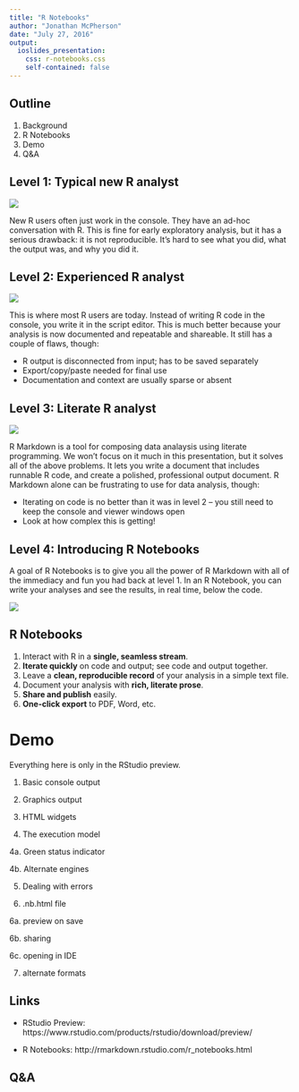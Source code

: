 ```yaml
---
title: "R Notebooks"
author: "Jonathan McPherson"
date: "July 27, 2016"
output: 
  ioslides_presentation:
    css: r-notebooks.css
    self-contained: false
---
```


## Outline

1. Background
2. R Notebooks
3. Demo
4. Q&A

## Level 1: Typical new R analyst 

![](images/level-1.png)

<div class="notes">
New R users often just work in the console. They have an ad-hoc conversation with R. This is fine for early exploratory analysis, but it has a serious drawback: it is not reproducible. It's hard to see what you did, what the output was, and why you did it. 
</div>

## Level 2: Experienced R analyst

![](images/level-2.png)

<div class="notes">
This is where most R users are today. Instead of writing R code in the console, you write it in the script editor. This is much better because your analysis is now documented and repeatable and shareable. It still has a couple of flaws, though:

- R output is disconnected from input; has to be saved separately
- Export/copy/paste needed for final use
- Documentation and context are usually sparse or absent
</div>

## Level 3: Literate R analyst

![](images/level-3.png)

<div class="notes">
R Markdown is a tool for composing data analaysis using literate programming. We won't focus on it much in this presentation, but it solves all of the above problems. It lets you write a document that includes runnable R code, and create a polished, professional output document. R Markdown alone can be frustrating to use for data analysis, though:

- Iterating on code is no better than it was in level 2 -- you still need to keep the console and viewer windows open
- Look at how complex this is getting!
</div>

## Level 4: Introducing R Notebooks

<div class="notes">
A goal of R Notebooks is to give you all the power of R Markdown with all of the immediacy and fun you had back at level 1. In an R Notebook, you can write your analyses and see the results, in real time, below the code.
</div>

![](images/level-4.png)

## R Notebooks

1. Interact with R in a **single, seamless stream**.
1. **Iterate quickly** on code and output; see code and output together. 
1. Leave a **clean, reproducible record** of your analysis in a simple text file.
1. Document your analysis with **rich, literate prose**.
1. **Share and publish** easily.
1. **One-click export** to PDF, Word, etc.

# Demo

<div class="notes">

Everything here is only in the RStudio preview. 

1. Basic console output

2. Graphics output

3. HTML widgets

4. The execution model

4a. Green status indicator

4b. Alternate engines

5. Dealing with errors

6. .nb.html file

6a. preview on save

6b. sharing 

6c. opening in IDE 

7. alternate formats

</div>

## Links

- RStudio Preview: https://www.rstudio.com/products/rstudio/download/preview/

- R Notebooks: http://rmarkdown.rstudio.com/r_notebooks.html

## Q&A
